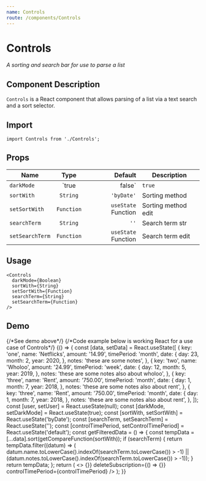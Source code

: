 ```yaml
---
name: Controls
route: /components/Controls
---
```



# Controls
_A sorting and search bar for use to parse a list_
<Props of={Controls} />

## Component Description
`Controls` is a React component that allows parsing of a list via a text search and a sort selector.

## Import
```
import Controls from './Controls';
```

## Props
| Name            | Type           | Default              | Description          |
| --------------- |:--------------:| --------------------:| -------------------- |
| `darkMode`      | `true | false` |  `true`              |  Enable dark mode?   |
| `sortWith`      | `String`       |  `'byDate'`          |  Sorting method      |
| `setSortWith`   | `Function`     |  `useState` Function |  Sorting method edit |
| `searchTerm`    | `String`       |  `''`                |  Search term str     |
| `setSearchTerm` | `Function`     |  `useState` Function |  Search term edit    |

## Usage
```
<Controls 
  darkMode={Boolean}
  sortWith={String}
  setSortWith={Function}
  searchTerm={String}
  setSearchTerm={Function}
/>
```

## Demo
<Playground>
  {/*See demo above*/}
  {/*Code example below is working React for a use case of Controls*/}
  {() => {
    const [data, setData] = React.useState([
      {
        key: 'one',
        name: 'Netflicks',
        amount: '14.99',
        timePeriod: 'month',
        date: {
          day: 23,
          month: 2,
          year: 2020,
        },
        notes: 'these are some notes',
      },
      {
        key: 'two',
        name: 'Wholoo',
        amount: '24.99',
        timePeriod: 'week',
        date: {
          day: 12,
          month: 5,
          year: 2019,
        },
        notes: 'these are some notes also about wholoo',
      },
      {
        key: 'three',
        name: 'Rent',
        amount: '750.00',
        timePeriod: 'month',
        date: {
          day: 1,
          month: 7,
          year: 2018,
        },
        notes: 'these are some notes also about rent',
      },
      {
        key: 'three',
        name: 'Rent',
        amount: '750.00',
        timePeriod: 'month',
        date: {
          day: 1,
          month: 7,
          year: 2018,
        },
        notes: 'these are some notes also about rent',
      },
    ]);
    const [user, setUser] = React.useState(null);
    const [darkMode, setDarkMode] = React.useState(true);
    const [sortWith, setSortWith] = React.useState('byDate');
    const [searchTerm, setSearchTerm] = React.useState('');
    const [controlTimePeriod, setControlTimePeriod] = React.useState('default');
    const getFilteredData = () => {
      const tempData = [...data].sort(getCompareFunction(sortWith));
      if (searchTerm) {
        return tempData.filter((datum) => (
          datum.name.toLowerCase().indexOf(searchTerm.toLowerCase()) > -1)
          || (datum.notes.toLowerCase().indexOf(searchTerm.toLowerCase()) > -1));
      }
      return tempData;
    };
    return (
      <>
        <Controls 
          darkMode={darkMode}
          sortWith={sortWith}
          setSortWith={setSortWith}
          searchTerm={searchTerm}
          setSearchTerm={setSearchTerm}
        />
        <SubscriptionList
          user={user}
          searchTerm={searchTerm}
          data={getFilteredData()}
          editSubscription={() => {}}
          deleteSubscription={() => {}}
          controlTimePeriod={controlTimePeriod}
        />
      </>
    );
  }}  
</Playground>
